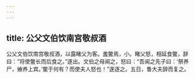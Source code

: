 ```yaml
---
---
---
```

title: 公父文伯饮南宫敬叔酒
---


公父文伯饮南宫敬叔酒，以露睹父为客。羞鳖焉，小。睹父怒，相延食鳖，辞曰：“将使鳖长而后食之。”遂出。文伯之母闻之，怒曰：“吾闻之先子曰：‘祭养尸，飨养上宾。’鳖于何有？而使夫人怒也！”遂逐之。五日，鲁大夫辞而复之。

